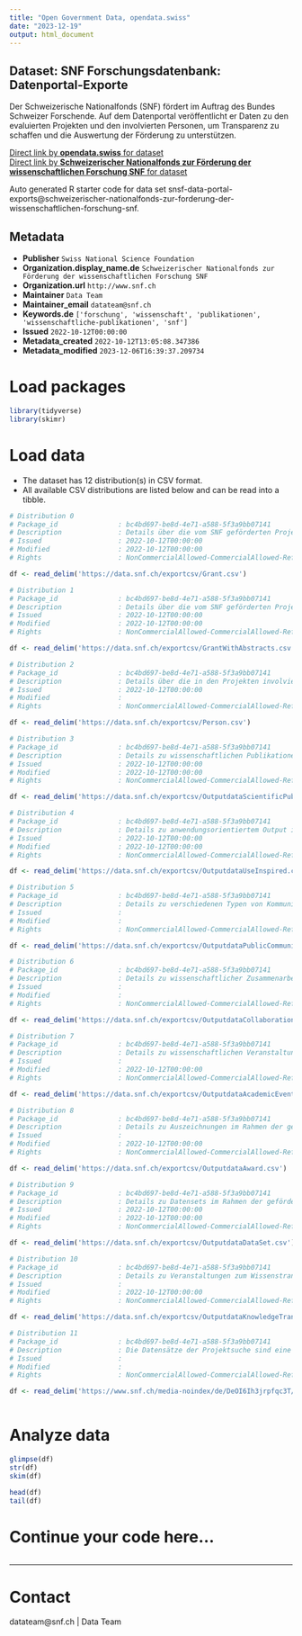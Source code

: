 ```yaml
---
title: "Open Government Data, opendata.swiss"
date: "2023-12-19"
output: html_document
---
```


## Dataset: SNF Forschungsdatenbank: Datenportal-Exporte

Der Schweizerische Nationalfonds (SNF) fördert im Auftrag des Bundes Schweizer Forschende. Auf dem Datenportal veröffentlicht er Daten zu den evaluierten Projekten und den involvierten Personen, um Transparenz zu schaffen und die Auswertung der Förderung zu unterstützen.

[Direct link by **opendata.swiss** for dataset](https://opendata.swiss/de/dataset/snsf-data-portal-exports)<br>
[Direct link by **Schweizerischer Nationalfonds zur Förderung der wissenschaftlichen Forschung SNF** for dataset](https://data.snf.ch/datasets)

Auto generated R starter code for data set snsf-data-portal-exports@schweizerischer-nationalfonds-zur-forderung-der-wissenschaftlichen-forschung-snf.

## Metadata

- **Publisher** `Swiss National Science Foundation`
- **Organization.display_name.de** `Schweizerischer Nationalfonds zur Förderung der wissenschaftlichen Forschung SNF`
- **Organization.url** `http://www.snf.ch`
- **Maintainer** `Data Team`
- **Maintainer_email** `datateam@snf.ch`
- **Keywords.de** `['forschung', 'wissenschaft', 'publikationen', 'wissenschaftliche-publikationen', 'snf']`
- **Issued** `2022-10-12T00:00:00`
- **Metadata_created** `2022-10-12T13:05:08.347386`
- **Metadata_modified** `2023-12-06T16:39:37.209734`


# Load packages

```r

library(tidyverse)
library(skimr)

```

# Load data

-   The dataset has 12 distribution(s) in CSV format.
-   All available CSV distributions are listed below and can be read into a tibble.

```r

# Distribution 0
# Package_id               : bc4bd697-be8d-4e71-a588-5f3a9bb07141
# Description              : Details über die vom SNF geförderten Projekte
# Issued                   : 2022-10-12T00:00:00
# Modified                 : 2022-10-12T00:00:00
# Rights                   : NonCommercialAllowed-CommercialAllowed-ReferenceNotRequired

df <- read_delim('https://data.snf.ch/exportcsv/Grant.csv')

# Distribution 1
# Package_id               : bc4bd697-be8d-4e71-a588-5f3a9bb07141
# Description              : Details über die vom SNF geförderten Projekte, inklusive Projektbeschreibungen und wissenschaftliche Abstracts
# Issued                   : 2022-10-12T00:00:00
# Modified                 : 2022-10-12T00:00:00
# Rights                   : NonCommercialAllowed-CommercialAllowed-ReferenceNotRequired

df <- read_delim('https://data.snf.ch/exportcsv/GrantWithAbstracts.csv')

# Distribution 2
# Package_id               : bc4bd697-be8d-4e71-a588-5f3a9bb07141
# Description              : Details über die in den Projekten involvierten Personen
# Issued                   : 2022-10-12T00:00:00
# Modified                 : 
# Rights                   : NonCommercialAllowed-CommercialAllowed-ReferenceNotRequired

df <- read_delim('https://data.snf.ch/exportcsv/Person.csv')

# Distribution 3
# Package_id               : bc4bd697-be8d-4e71-a588-5f3a9bb07141
# Description              : Details zu wissenschaftlichen Publikationen im Rahmen der geförderten Projekte
# Issued                   : 2022-10-12T00:00:00
# Modified                 : 2022-10-12T00:00:00
# Rights                   : NonCommercialAllowed-CommercialAllowed-ReferenceNotRequired

df <- read_delim('https://data.snf.ch/exportcsv/OutputdataScientificPublication.csv')

# Distribution 4
# Package_id               : bc4bd697-be8d-4e71-a588-5f3a9bb07141
# Description              : Details zu anwendungsorientiertem Output im Rahmen der geförderten Projekte, beispielsweise Softwares oder Start-ups
# Issued                   : 2022-10-12T00:00:00
# Modified                 : 2022-10-12T00:00:00
# Rights                   : NonCommercialAllowed-CommercialAllowed-ReferenceNotRequired

df <- read_delim('https://data.snf.ch/exportcsv/OutputdataUseInspired.csv')

# Distribution 5
# Package_id               : bc4bd697-be8d-4e71-a588-5f3a9bb07141
# Description              : Details zu verschiedenen Typen von Kommunikation mit der Öffentlichkeit im Rahmen der geförderten Projekte, unter anderem Medienarbeit, Bücher oder Veranstaltungen
# Issued                   : 
# Modified                 : 
# Rights                   : NonCommercialAllowed-CommercialAllowed-ReferenceNotRequired

df <- read_delim('https://data.snf.ch/exportcsv/OutputdataPublicCommunication.csv')

# Distribution 6
# Package_id               : bc4bd697-be8d-4e71-a588-5f3a9bb07141
# Description              : Details zu wissenschaftlicher Zusammenarbeit im Rahmen der geförderten Projekte
# Issued                   : 
# Modified                 : 
# Rights                   : NonCommercialAllowed-CommercialAllowed-ReferenceNotRequired

df <- read_delim('https://data.snf.ch/exportcsv/OutputdataCollaboration.csv')

# Distribution 7
# Package_id               : bc4bd697-be8d-4e71-a588-5f3a9bb07141
# Description              : Details zu wissenschaftlichen Veranstaltungen im Rahmen der geförderten Projekte – selber organisierte Veranstaltungen oder Beiträge an anderen Veranstaltungen
# Issued                   : 
# Modified                 : 2022-10-12T00:00:00
# Rights                   : NonCommercialAllowed-CommercialAllowed-ReferenceNotRequired

df <- read_delim('https://data.snf.ch/exportcsv/OutputdataAcademicEvent.csv')

# Distribution 8
# Package_id               : bc4bd697-be8d-4e71-a588-5f3a9bb07141
# Description              : Details zu Auszeichnungen im Rahmen der geförderten Projekte
# Issued                   : 
# Modified                 : 2022-10-12T00:00:00
# Rights                   : NonCommercialAllowed-CommercialAllowed-ReferenceNotRequired

df <- read_delim('https://data.snf.ch/exportcsv/OutputdataAward.csv')

# Distribution 9
# Package_id               : bc4bd697-be8d-4e71-a588-5f3a9bb07141
# Description              : Details zu Datensets im Rahmen der geförderten Projekte
# Issued                   : 2022-10-12T00:00:00
# Modified                 : 2022-10-12T00:00:00
# Rights                   : NonCommercialAllowed-CommercialAllowed-ReferenceNotRequired

df <- read_delim('https://data.snf.ch/exportcsv/OutputdataDataSet.csv')

# Distribution 10
# Package_id               : bc4bd697-be8d-4e71-a588-5f3a9bb07141
# Description              : Details zu Veranstaltungen zum Wissenstransfer im Rahmen der geförderten Projekte – selber organisierte Veranstaltungen oder Beiträge an anderen Veranstaltungen
# Issued                   : 
# Modified                 : 2022-10-12T00:00:00
# Rights                   : NonCommercialAllowed-CommercialAllowed-ReferenceNotRequired

df <- read_delim('https://data.snf.ch/exportcsv/OutputdataKnowledgeTransferEvent.csv')

# Distribution 11
# Package_id               : bc4bd697-be8d-4e71-a588-5f3a9bb07141
# Description              : Die Datensätze der Projektsuche sind eine Fortführung der entsprechenden Dateien aus P3. Die Feldnamen haben jedoch geändert und zum Teil sind neue Felder hinzugekommen. Dieses Mapping zeigt die Unterschiede.
# Issued                   : 
# Modified                 : 
# Rights                   : NonCommercialAllowed-CommercialAllowed-ReferenceNotRequired

df <- read_delim('https://www.snf.ch/media-noindex/de/DeOI6Ih3jrpfqc3T/FieldMapping.csv')



```

# Analyze data

```r

glimpse(df)
str(df)
skim(df)

head(df)
tail(df)

```

# Continue your code here...

```r

```

------------------------------------------------------------------------

# Contact

datateam@snf.ch | Data Team
